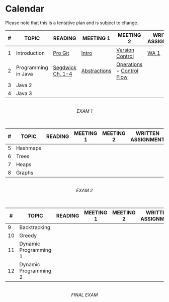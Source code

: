 # Calendar {.unnumbered}

::: {.callout-caution}
Please note that this is a tentative plan and is subject to change.
:::

| # | TOPIC | READING | MEETING 1 | MEETING 2 | WRITTEN  ASSIGNMENT | PROGRAMMING ASSIGNMENT |
|---|----|---|---|---|---|---|
| 1 | Introduction | [Pro Git](https://git-scm.com/book/en/v2) |  [Intro](intro.qmd)  | [Version Control](se/version_control/version_control.qmd) | [WA 1](https://docs.google.com/document/d/1vRoSzj1mckpqtmpI7py7vbXHw7t1_t2g1cvNeOBbcjY/edit?usp=sharing) | [Lab 1](https://docs.google.com/document/d/1HIKpiqWcxSTER-SAyb88wG-b-Qe_S9w_L5uRBXlrwaY/edit?usp=sharing) |
| 2 | Programming in Java  | [Segdwick Ch. 1-4](https://introcs.cs.princeton.edu/java/home/) | [Abstractions](/basics/abstractions/java.html) | [Operations](/basics/operations/operations.ipynb) + [Control Flow](/basics/controls/controls.qmd) |  | [PA 1](https://classroom.github.com/a/2iEor66t) |
| 3 | Java 2 | |  |  | | |
| 4 | Java 3 | |  |  | | |

<br/>
<center>_EXAM 1_</center>
<br/>

| # | TOPIC | READING | MEETING 1 | MEETING 2 | WRITTEN  ASSIGNMENT | PROGRAMMING ASSIGNMENT |
|---|----|---|---|---|---|---|
| 5 | Hashmaps | |  |  | | |
| 6 | Trees | |  |  | | |
| 7 | Heaps | |  |  | | |
| 8 | Graphs| |  |  | | |

<br/>
<center>_EXAM 2_</center>
<br/>


| # | TOPIC | READING | MEETING 1 | MEETING 2 | WRITTEN  ASSIGNMENT | PROGRAMMING ASSIGNMENT |
|---|----|---|---|---|---|---|
| 9 | Backtracking | |  |  | | |
| 10 | Greedy | |  |  | | |
| 11 | Dynamic Programming 1 | |  |  | | |
| 12 | Dynamic Programming 2  | |  |  | | |


<br/>
<center>_FINAL EXAM_</center>
<br/>
